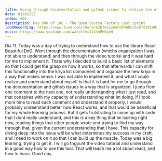 ```yaml
---
title: Going through docummentation and github issues to realize how other people work, and how I face problems.
date: 012022II
index: 006
description: Day 006 of 108 - The Open Source Factory Last Sprint
loomRecording: https://www.loom.com/share/62bf6a52eddd4466bc628fd991092eb0
music: https://www.youtube.com/watch?v=II4hnPH6qhM
---
```


Dia 11. Today was a day of trying to understand how to use the library React Beautiful DnD. Went through the documentation (whichs organization I was not able to understand) and then through the video tutorial and it was hard for me to implement it. Thats why I decided to build a basic list of elements so that I could get the grasp on how it works, so that afterwards I can shift this functionality into the kriya list component and organize the new kriya in a way that makes sense. I was not able to implement it, and what I could realize and understand about myself is that it is hard for me to go through the documentation and github issues in a way that is organized. I jump from one comment to the next one, not really understanding what I just read, and that conspires with my capacity of understanding what Im doing. If I took more time to read each comment and understand it properly, I would probably undeerstand better how React works, and that would be beneficial for my whole learning process. But it gets frutstrating to come up with code that I dont really understand, and this is a key thing that Im lacking right now, reading things that other people wrote and trying to find my way through that, given the current understanding that I have. This capacity for diving deep into the issue will be what determines my success in my craft, and i need to work on it so that I can build up the muscle. Today was a big learning, trying to get it. I will go thgouht the video tutorial and understand in a good way how to use this tool. That will teach me a lot about react, and how to learn. Good day.
